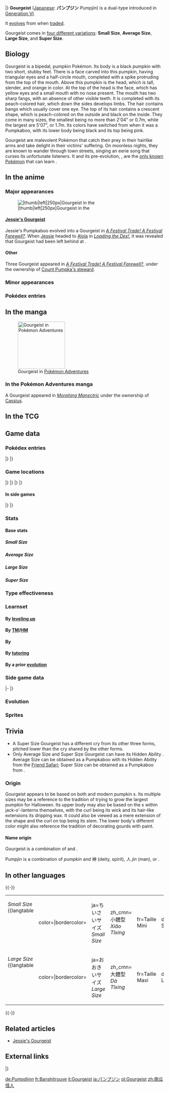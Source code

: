 {{PokémonPrevNext/Head|type=Ghost|type2=Grass}}
{{PokémonPrevNext/Pokémon|type=Ghost|prevnum=710|prev=Pumpkaboo|nextnum=712|next=Bergmite|roundleft=tl|roundright=tr}}
{{PokémonPrevNext/Disambig|species=Gourgeist}}
|}
{{Pokémon Infobox
|name=Gourgeist
|jname=パンプジン
|tmname=Pumpjin
|jtranslit=Panpujin
|image=711Gourgeist.png
|category=Pumpkin
|typebox=1
|type1=Ghost
|type2=Grass
|abilityn=d
|ability1=Pickup
|ability2=Frisk
|abilityd=Insomnia
|ndex=711
|karea=Mountain
|kdex=064
|form1=Small Size
|form2=Average Size
|form3=Large Size
|form4=Super Size
|height-ftin=2'04"
|height-ftin2=2'11"
|height-ftin3=3'07"
|height-ftin4=5'07"
|height-m=0.7
|height-m2=0.9
|height-m3=1.1
|height-m4=1.7
|weight-lbs=20.9
|weight-lbs2=27.6
|weight-lbs3=30.9
|weight-lbs4=86.0
|weight-kg=9.5
|weight-kg2=12.5
|weight-kg3=14.0
|weight-kg4=39.0
|egggroupn=1
|egggroup1=Amorphous
|gendercode=127
|eggcycles=20
|evtotal=2
|evde=2
|expyield=173
|lv100exp=1,000,000
|color=Brown
|catchrate=60
|body=05
|pokefordex=gourgeist
|generation=6
|friendship=70
}}
'''Gourgeist''' ([[List of Japanese Pokémon names|Japanese]]: '''パンプジン''' ''Pumpjin'') is a dual-type {{2t|Ghost|Grass}} {{OBP|Pokémon|species}} introduced in [[Generation VI]].

It [[evolution|evolves]] from {{p|Pumpkaboo}} when [[trade]]d.

Gourgeist comes in [[List of Pokémon with form differences#Pumpkaboo and Gourgeist|four different variations]]: '''Small Size''', '''Average Size''', '''Large Size''', and '''Super Size'''.

==Biology==
Gourgeist is a bipedal, pumpkin Pokémon. Its body is a black pumpkin with two short, stubby feet. There is a face carved into this pumpkin, having triangular eyes and a half-circle mouth, completed with a spike protruding from the top of the mouth. Above this pumpkin is the head, which is tall, slender, and orange in color. At the top of the head is the face, which has yellow eyes and a small mouth with no nose present. The mouth has two sharp fangs, with an absence of other visible teeth. It is completed with its peach-colored hair, which down the sides develops limbs. The hair contains bangs which usually cover one eye. The top of its hair contains a crescent shape, which is peach-colored on the outside and black on the inside. They come in many sizes, the smallest being no more than 2'04" or 0.7m, while the largest are 5'07", or 1.7m. Its colors have switched from when it was a Pumpkaboo, with its lower body being black and its top being pink.

Gourgeist are malevolent Pokémon that catch their prey in their hairlike arms and take delight in their victims' suffering. On moonless nights, they are known to wander through town streets, singing an eerie song that curses its unfortunate listeners. It and its pre-evolution, {{p|Pumpkaboo}}, are the [[Signature move|only known Pokémon]] that can learn {{m|Trick-or-Treat}}.

==In the anime==
===Major appearances===
[[File:Jessie Gourgeist.png||thumb|left|250px|Gourgeist in the {{pkmn|anime}}]]
====[[Jessie's Gourgeist]]====
Jessie's Pumpkaboo evolved into a Gourgeist in ''[[XY082|A Festival Trade! A Festival Farewell?]]''. When [[Jessie]] headed to [[Alola]] in ''[[SM003|Loading the Dex!]]'', it was revealed that Gourgeist had been left behind at {{an|Team Rocket HQ}}.

====Other====
Three Gourgeist appeared in ''[[XY082|A Festival Trade! A Festival Farewell?]]'', under the ownership of [[Count Pumpka's steward]].

===Minor appearances===
===Pokédex entries===
{{Animedexheader|Kalos}}
{{Animedexbody|XY082|Gourgeist|Ash's Pokédex|Gourgeist, the Pumpkin Pokémon, and the evolved form of Pumpkaboo. Gourgeist wander through town at the new moon, surrounding their prey with their arms which resemble hair.}}
{{Animedexfooter/Pokémon|''XY''|Kalos}}

==In the manga==
[[File:Cassius Gourgeist Adventures.png|thumb|150px|Gourgeist in [[Pokémon Adventures]]]]
===In the Pokémon Adventures manga===
A Gourgeist appeared in ''[[PAXY14|Morphing Manectric]]'' under the ownership of [[Cassius]].

==In the TCG==
{{main|Gourgeist (TCG)}}

==Game data==
===Pokédex entries===
{{Dex/Header|type=ghost|type2=grass}}
{{Dex/NA|gen=VI}}
{{Dex/Gen|gen=VI}}
{{Dex/Entry1|v=X|t=FFF|entry=Singing in eerie voices, they wander town streets on the night of the new moon. Anyone who hears their song is cursed.}}
{{Dex/Entry1|v=Y|entry=It enwraps its prey in its hairlike arms. It sings joyfully as it observes the suffering of its prey.}}
{{Dex/Entry1|v=Omega Ruby|t=FFF|entry=Singing in eerie voices, they wander town streets on the night of the new moon. Anyone who hears their song is cursed.}}
{{Dex/Entry1|v=Alpha Sapphire|t=FFF|entry=It enwraps its prey in its hairlike arms. It sings joyfully as it observes the suffering of its prey.}}
|}
|}
{{Dex/Footer}}

===Game locations===
{{Availability/Header|type=ghost|type2=grass}}
{{Availability/NA|gen=VI}}
{{Availability/Gen|gen=VI}}
{{Availability/Entry2|v=X|v2=Y|t=FFF|area=[[Evolution|Evolve]] {{p|Pumpkaboo}}}}
{{Availability/Entry2/None|v=Omega Ruby|v2=Alpha Sapphire}}
|}
|}
{{Availability/Gen|gen=VII}}
{{Availability/Entry2/None|v=Sun|v2=Moon|area=[[Pokémon Bank]]}}
{{Availability/Entry2/None|v=Ultra Sun|v2=Ultra Moon|area=[[Pokémon Bank]]}}
|}
|}
{{Availability/Footer}}

====In side games====
{{Availability/Header|type=Ghost|type2=Grass}}
{{Availability/NA|gen=VI}}
{{Availability/Gen|gen=VI}}
{{Availability/Entry1|1|v=Battle Trozei|color={{defense color}}|area=[[Mountain of Order#Stage 2|Mountain of Order: Stage 2]]}}
{{Availability/Entry1|1|v=Shuffle|color={{beauty color}}|area=[[Graucus Hall|Graucus Hall: Stage 484]]<br>Event: [[Special Stages#Fourth release|''Pokémon Safari'']] <small>(Fourth release)</small><br>Event: [[Special Stages#12th release|''Pokémon Safari'']] <small>(12th release; Spooky)</small>}}
{{Availability/Entry1|1|v=Rumble World|color={{fire color}}|area=[[Dark Land#Chilling Graveyard|Dark Land: Chilling Graveyard]] <small>(Center Boss, Back, Special)</small>}}
|}
|}
{{Availability/Footer}}

===Stats===
====Base stats====
=====Small Size=====
{{Base Stats
|type=Ghost
|type2=Grass
|HP=55
|Attack=85
|Defense=122
|SpAtk=58
|SpDef=75
|Speed=99}}
=====Average Size=====
{{Base Stats
|type=Ghost
|type2=Grass
|HP=65
|Attack=90
|Defense=122
|SpAtk=58
|SpDef=75
|Speed=84}}
=====Large Size=====
{{Base Stats
|type=Ghost
|type2=Grass
|HP=75
|Attack=95
|Defense=122
|SpAtk=58
|SpDef=75
|Speed=69}}
=====Super Size=====
{{Base Stats
|type=Ghost
|type2=Grass
|HP=85
|Attack=100
|Defense=122
|SpAtk=58
|SpDef=75
|Speed=54}}

===Type effectiveness===
{{TypeEffectiveness
|type1=Ghost
|type2=Grass
|Normal=  0
|Flying=  200
|Fighting=0
|Ground=  50
|Rock=     100
|Bug=     100
|Poison=   100
|Ghost=   200
|Steel=   100
|Fire=     200
|Water=   50
|Grass=   50
|Electric=  50
|Psychic= 100
|Ice=     200
|Dragon=  100
|Dark=    200
|Fairy=   100
|notes=yes
|ghost=yes
|newnormal=1
|newfighting=1}}

===Learnset===
====By [[Level|leveling up]]====
{{learnlist/levelh/7|Gourgeist|Ghost|Grass|6}}
{{learnlist/level7|1|Explosion|Normal|Physical|250|100|5}}
{{learnlist/level7|1|Phantom Force|Ghost|Physical|90|100|10||'''}}
{{learnlist/level7|1|Trick|Psychic|Status|&mdash;|100|10}}
{{learnlist/level7|1|Astonish|Ghost|Physical|30|100|15||'''}}
{{learnlist/level7|1|Confuse Ray|Ghost|Status|&mdash;|100|10}}
{{learnlist/level7|1|Scary Face|Normal|Status|&mdash;|100|10}}
{{learnlist/level7|4|Scary Face|Normal|Status|&mdash;|100|10}}
{{learnlist/level7|6|Trick-or-Treat|Ghost|Status|&mdash;|100|20}}
{{learnlist/level7|11|Worry Seed|Grass|Status|&mdash;|100|10}}
{{learnlist/level7|16|Razor Leaf|Grass|Physical|55|95|25||'''}}
{{learnlist/level7|20|Leech Seed|Grass|Status|&mdash;|90|10}}
{{learnlist/level7|23|Trick-or-Treat|Ghost|Status|&mdash;|100|20}}
{{learnlist/level7|26|Bullet Seed|Grass|Physical|25|100|30||'''}}
{{learnlist/level7|30|Shadow Sneak|Ghost|Physical|40|100|30||'''}}
{{learnlist/level7|36|Shadow Ball|Ghost|Special|80|100|15||'''}}
{{learnlist/level7|40|Trick-or-Treat|Ghost|Status|&mdash;|100|20}}
{{learnlist/level7|42|Pain Split|Normal|Status|&mdash;|&mdash;|20}}
{{learnlist/level7|48|Seed Bomb|Grass|Physical|80|100|15||'''}}
{{learnlist/level7|57|Phantom Force|Ghost|Physical|90|100|10||'''}}
{{learnlist/level7|63|Trick-or-Treat|Ghost|Status|&mdash;|100|20}}
{{learnlist/level7|70|Explosion|Normal|Physical|250|100|5}}
{{learnlist/levelf/7|Gourgeist|Ghost|Grass|6}}

====By [[TM]]/[[HM]]====
{{learnlist/tmh/7|Gourgeist|Ghost|Grass|6}}
{{learnlist/tm7|TM06|Toxic|Poison|Status|&mdash;|90|10}}
{{learnlist/tm7|TM10|Hidden Power|Normal|Special|60|100|15}}
{{learnlist/tm7|TM11|Sunny Day|Fire|Status|&mdash;|&mdash;|5}}
{{learnlist/tm7|TM15|Hyper Beam|Normal|Special|150|90|5}}
{{learnlist/tm7|TM16|Light Screen|Psychic|Status|&mdash;|&mdash;|30}}
{{learnlist/tm7|TM17|Protect|Normal|Status|&mdash;|&mdash;|10}}
{{learnlist/tm7|TM20|Safeguard|Normal|Status|&mdash;|&mdash;|25}}
{{learnlist/tm7|TM21|Frustration|Normal|Physical|&mdash;|100|20}}
{{learnlist/tm7|TM22|Solar Beam|Grass|Special|120|100|10||'''}}
{{learnlist/tm7|TM27|Return|Normal|Physical|&mdash;|100|20}}
{{learnlist/tm7|TM29|Psychic|Psychic|Special|90|100|10}}
{{learnlist/tm7|TM30|Shadow Ball|Ghost|Special|80|100|15||'''}}
{{learnlist/tm7|TM32|Double Team|Normal|Status|&mdash;|&mdash;|15}}
{{learnlist/tm7|TM35|Flamethrower|Fire|Special|90|100|15}}
{{learnlist/tm7|TM36|Sludge Bomb|Poison|Special|90|100|10}}
{{learnlist/tm7|TM38|Fire Blast|Fire|Special|110|85|5}}
{{learnlist/tm7|TM42|Facade|Normal|Physical|70|100|20}}
{{learnlist/tm7|TM43|Flame Charge|Fire|Physical|50|100|20}}
{{learnlist/tm7|TM44|Rest|Psychic|Status|&mdash;|&mdash;|10}}
{{learnlist/tm7|TM45|Attract|Normal|Status|&mdash;|100|15}}
{{learnlist/tm7|TM46|Thief|Dark|Physical|60|100|25}}
{{learnlist/tm7|TM48|Round|Normal|Special|60|100|15}}
{{learnlist/tm7|TM52|Focus Blast|Fighting|Special|120|70|5}}
{{learnlist/tm7|TM53|Energy Ball|Grass|Special|90|100|10||'''}}
{{learnlist/tm7|TM57|Charge Beam|Electric|Special|50|90|10}}
{{learnlist/tm7|TM61|Will-O-Wisp|Fire|Status|&mdash;|85|15}}
{{learnlist/tm7|TM64|Explosion|Normal|Physical|250|100|5}}
{{learnlist/tm7|TM68|Giga Impact|Normal|Physical|150|90|5}}
{{learnlist/tm7|TM74|Gyro Ball|Steel|Physical|&mdash;|100|5}}
{{learnlist/tm7|TM80|Rock Slide|Rock|Physical|75|90|10}}
{{learnlist/tm7|TM85|Dream Eater|Psychic|Special|100|100|15}}
{{learnlist/tm7|TM86|Grass Knot|Grass|Special|&mdash;|100|20||'''}}
{{learnlist/tm7|TM87|Swagger|Normal|Status|&mdash;|85|15}}
{{learnlist/tm7|TM88|Sleep Talk|Normal|Status|&mdash;|&mdash;|10}}
{{learnlist/tm7|TM90|Substitute|Normal|Status|&mdash;|&mdash;|10}}
{{learnlist/tm7|TM92|Trick Room|Psychic|Status|&mdash;|&mdash;|5}}
{{learnlist/tm7|TM96|Nature Power|Normal|Status|&mdash;|&mdash;|20}}
{{learnlist/tm7|TM97|Dark Pulse|Dark|Special|80|100|15}}
{{learnlist/tm7|TM100|Confide|Normal|Status|&mdash;|&mdash;|20}}
{{learnlist/tmf/7|Gourgeist|Ghost|Grass|6}}

====By {{pkmn|breeding}}====
{{learnlist/breedh/7|Gourgeist|Ghost|Grass|6}}
{{learnlist/breed7|{{MSP|708|Phantump}}|Bestow|Normal|Status|&mdash;|&mdash;|15|*}}
{{learnlist/breed7|{{MSP|092|Gastly}}{{MSP|093|Haunter}}{{MSP|094|Gengar}}{{MSP|353|Shuppet}}{{MSP|354|Banette}}{{MSP|355|Duskull}}<br>{{MSP|356|Dusclops}}{{MSP|442|Spiritomb}}{{MSP|477|Dusknoir}}{{MSP|562|Yamask}}{{MSP|563|Cofagrigus}}{{MSP|607|Litwick}}<br>{{MSP|608|Lampent}}{{MSP|708|Phantump}}{{MSP|709|Trevenant}}|Curse|Ghost|Status|—|—|10|{{sup/7|USUM}}}}
{{learnlist/breed7|{{MSP|092|Gastly}}{{MSP|093|Haunter}}{{MSP|094|Gengar}}{{MSP|109|Koffing}}{{MSP|110|Weezing}}{{MSP|202|Wobbuffet}}<br>{{MSP|562|Yamask}}{{MSP|563|Cofagrigus}}{{MSP|708|Phantump}}{{MSP|709|Trevenant}}|Destiny Bond|Ghost|Status|&mdash;|&mdash;|5}}
{{learnlist/breed7|{{MSP|088|Grimer}}{{MSP|088A|Grimer}}{{MSP|089|Muk}}{{MSP|089A|Muk}}{{MSP|355|Duskull}}{{MSP|356|Dusclops}}<br>{{MSP|477|Dusknoir}}{{MSP|562|Yamask}}{{MSP|563|Cofagrigus}}|Disable|Normal|Status|&mdash;|100|20}}
{{learnlist/breedf/7|Gourgeist|Ghost|Grass|6}}

====By [[Move Tutor|tutoring]]====
{{learnlist/tutorh/7|Gourgeist|Ghost|Grass|6}}
{{learnlist/tutor7|Ally Switch|Psychic|Status|—|—|15|||no|yes}}
{{learnlist/tutor7|Foul Play|Dark|Physical|95|100|15|||no|yes}}
{{learnlist/tutor7|Giga Drain|Grass|Special|75|100|10||'''|no|yes}}
{{learnlist/tutor7|Magic Coat|Psychic|Status|—|—|15|||no|yes}}
{{learnlist/tutor7|Pain Split|Normal|Status|—|—|20|||no|yes}}
{{learnlist/tutor7|Role Play|Psychic|Status|—|—|10|||no|yes}}
{{learnlist/tutor7|Seed Bomb|Grass|Physical|80|100|15||'''|no|yes}}
{{learnlist/tutor7|Skill Swap|Psychic|Status|—|—|10|||no|yes}}
{{learnlist/tutor7|Spite|Ghost|Status|—|100|10|||no|yes}}
{{learnlist/tutor7|Synthesis|Grass|Status|—|—|5|||no|yes}}
{{learnlist/tutor7|Telekinesis|Psychic|Status|—|—|15|||no|yes}}
{{learnlist/tutor7|Trick|Psychic|Status|—|100|10|||no|yes}}
{{learnlist/tutor7|Worry Seed|Grass|Status|—|100|10|||no|yes}}
{{learnlist/tutorf/7|Gourgeist|Ghost|Grass|6}}

====By a prior [[evolution]]====
{{learnlist/prevoh/7|Gourgeist|Ghost|Grass|6}}
{{learnlist/prevo7null}}
{{learnlist/prevof/7|Gourgeist|Ghost|Grass|6}}

===Side game data===
{{Spindata/Head|type=Ghost|type2=Grass}}
{{Template:Spindata/Battle Trozei|col=6|type=Ghost|ndex=711
|power=2
}}
|-
{{Spindata/Shuffle|col=3|type=Ghost|ndex=711|num=321
|min=60
|max=105
|raisemaxlevel=5
|skill=Eject
|skilldesc=Removes one non-Support Pokémon icon without fail.
}}
{{Spindata/Shuffle|col=3|type=Ghost|ndex=711Spooky|num=321
|min=60
|max=105
|raisemaxlevel=5
|skill=Spookify
|skilldesc=Leaves the foe spooked.
}}
|}

===Evolution===
{{Evobox-2
|type1=ghost
|type2=grass
|pictype=art
|no1=710
|name1=Pumpkaboo
|type1-1=Ghost
|type2-1=Grass
|evo1={{bag|Pal Pad}}<br>{{color2|000|Trade}}
|no2=711
|name2=Gourgeist
|type1-2=Ghost
|type2-2=Grass}}

===Sprites===
{{Spritebox/Header|type=ghost|type2=grass}}
{{Spritebox/NA|gen=VI}}
{{Spritebox/6/4Forms|ndex=711|form1=Sm|form2=La|form3=Su}}
{{Spritebox/7/4Forms|ndex=711|form1=Sm|form2=La|form3=Su}}
{{Spritebox/Footer|711|Gourgeist}}

==Trivia==
* A Super Size Gourgeist has a different cry from its other three forms, pitched lower than the cry shared by the other forms.
* Only Average Size and Super Size Gourgeist can have its Hidden Ability {{a|Insomnia}}. Average Size can be obtained as a Pumpkaboo with its Hidden Ability from the [[Friend Safari]]; Super Size can be obtained as a Pumpkaboo from {{DL|Pumpkaboo (Pokémon)|In events|event distributions}}.

===Origin===
Gourgeist appears to be based on both {{wp|gourd}} and modern pumpkin {{wp|jack-o'-lantern}}s. Its multiple sizes may be a reference to the tradition of trying to grow the largest pumpkin for Halloween. Its upper body may also be based on the {{wp|candle}}s within jack-o'-lanterns themselves, with the curl being its wick and its hair-like extensions its dripping wax. It could also be viewed as a mere extension of the shape and the curl on top being its stem. The lower body's different color might also reference the tradition of decorating gourds with paint.

====Name origin====
Gourgeist is a combination of ''{{wp|gourd}}'' and ''{{wp|geist}}''.

Pumpjin is a combination of ''pumpkin'' and 神 ''{{wp|Shen (Chinese religion)|shin}}'' (deity, spirit), 人 ''jin'' (man), or ''{{wp|jinn}}''.

==In other languages==
{{Other languages|type=ghost|type2=grass
|ja=パンプジン ''Pumpjin''|jameaning=From ''pumpkin'' and {{tt|神 ''shin''|deity, spirit}}, {{tt|人 ''jin''|man}}, or ''{{wp|jinn}}''
|fr=Banshitrouye|frmeaning=From ''{{wp|banshee}}'', ''{{tt|citrouille|pumpkin}}'', and ''{{tt|trouille|fear}}''
|es=Gourgeist|esmeaning=Same as English name
|de=Pumpdjinn|demeaning=From ''pumpkin'' and ''{{wp|Jinn|Dschinn}}''
|it=Gourgeist|itmeaning=Same as English name
|ko=펌킨인 ''Peomkin'in|komeaning=From ''pumpkin'' and {{tt|인 (人) ''in''|man}}
|zh_cmn=南瓜怪人 ''Nánguāgwaaiyàhn''|zh_cmnmeaning=From {{tt|南瓜 ''nánguā''|pumpkin}} and {{tt|怪人 ''gwaaiyàhn''|strange being}}
|hi=गौरगाइस्ट ''Gourgeist''|himeaning=Transcription of English name
|ru=Гургайст ''Gurgayst''|rumeaning=Transcription of English name
}}
{{-}}
{| style="float:left"
|-
| style="vertical-align:top" |
''Small Size''
{{langtable
|color={{ghost color}}|bordercolor={{grass color dark}}
|ja=ちいさいサイズ ''Small Size''
|zh_cmn=小體型 ''Xiǎo Tǐxíng ''
|fr=Taille Mini
|de=Größe S
|it=Forma Mini
|ko=작은사이즈 ''Small Size''
|es=Tamaño Pequeño
}}
| style="vertical-align:top" |
''Average Size''
{{langtable
|color={{ghost color}}|bordercolor={{grass color dark}}
|ja=ふつうのサイズ ''Average Size''
|zh_cmn=普通體型 ''Pǔtōng Tǐxíng ''
|fr=Taille Normale
|de=Größe M
|it=Forma Normale
|ko=보통사이즈 ''Normal Size''
|es=Tamaño Normal
}}
|-
| style="vertical-align:top" |
''Large Size''
{{langtable
|color={{ghost color}}|bordercolor={{grass color dark}}
|ja=おおきいサイズ ''Large Size''
|zh_cmn=大體型 ''Dà Tǐxíng ''
|fr=Taille Maxi
|de=Größe L
|it=Forma Grande
|ko=큰사이즈 ''Large Size''
|es=Tamaño Grande
}}
| style="vertical-align:top" |
''Super Size''
{{langtable
|color={{ghost color}}|bordercolor={{grass color dark}}
|ja=とくだいサイズ ''Extra Large Size''
|zh_cmn=特大體型 ''Tèdà Tǐxíng ''
|fr=Taille Ultra
|de=Größe XL
|it=Forma Maxi
|ko=특대사이즈 ''Extra Large Size''
|es=Tamaño Extragrande
}}
|}{{-}}

==Related articles==
*[[Jessie's Gourgeist]]

==External links==

{{PokémonPrevNext/Head|type=Ghost|type2=Grass}}
{{PokémonPrevNext/Pokémon|type=Ghost|prevnum=710|prev=Pumpkaboo|nextnum=712|next=Bergmite}}
|}
{{Project Pokédex notice}}

[[de:Pumpdjinn]]
[[fr:Banshitrouye]]
[[it:Gourgeist]]
[[ja:パンプジン]]
[[pl:Gourgeist]]
[[zh:南瓜怪人]]
